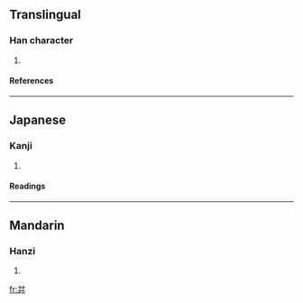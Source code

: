 ==Translingual==
===Han character===
{{Han char|rn=55|rad=廾|as=04|sn=7|four=8044<sub>2</sub>|canj=金尸竹廿 (CSHT), X金尸竹廿 (XCSHT)}}
# {{defn|Han|sort=廾04}}
====References====
{{Han ref|kx=0354.010|dkj=09597|dj=0669.020|hdz=10515.050|uh=5F05|ud=24325|bh=CAD2|bd=51922}}
----
==Japanese==
===Kanji===
{{ja-kanji|grade=|rs=廾04}}
# {{defn|Japanese}} 
====Readings====
{{ja-readings|on=[[ふん]] (fun), [[ぶん]] (bun)|kun=}}
----
==Mandarin==
===Hanzi===
{{cmn-hanzi|pin=[[fén]] ([[fen2]]), [[yān]] ([[yan1]])|wg=fen<sup>2</sup>, yen<sup>1</sup>}}
# {{defn|Mandarin}}

[[fr:弅]]